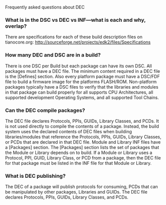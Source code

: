 Frequently asked questions about DEC

===What is in the DSC vs DEC vs INF—what is each and why, overlap?===
There are specifications for each of these build description files on tianocore.org: http://sourceforge.net/projects/edk2/files/Specifications  

===How many DEC and DSC are in a build?===
There is one DSC per Build but each package can have its own DSC. All packages must have a DEC file.  The minimum content required in a DEC file is the [Defines] section. Also every platform package must have a DSC/FDF file to build a firmware image for the platforms FLASH/ROM. Non-platform packages typically have a DSC files to verify that the libraries and modules in that package can build properly for all supports CPU Architectures, all supported development Operating Systems, and all supported Tool Chains.

===Can the DEC compile packages?===
The DEC file declares Protocols, PPIs, GUIDs, Library Classes, and PCDs. It is not used directly to compile the contents of a package.  Instead, the build system uses the declared contents of DEC files when building libraries/modules that reference the Protocols, PPIs, GUIDs, Library Classes, or PCDs that are declared in that DEC file. Module and Library INF files have a [Packages] section. The [Packages] section lists the set of packages that the Module or Library depends on to build.  If a Module or Library uses a Protocol, PPI, GUID, Library Class, or PCD from a package, then the DEC file for that package must be listed in the INF file for that Module or Library.

===What is DEC publishing?===
The DEC of a package will publish protocols for consuming, PCDs that can be manipulated by other packages, Libraries and GUIDs. The DEC file declares Protocols, PPIs, GUIDs, Library Classes, and PCDs. 

<!-- [[category:FAQ]] -->
<!-- [[category:EDKII]] -->
<!-- [[category:DEC]] -->
<!-- [[category:Package]] -->